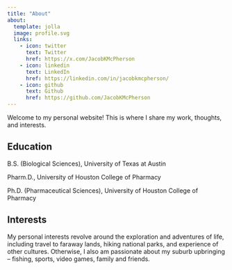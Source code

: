 ```yaml
---
title: "About"
about:
  template: jolla
  image: profile.svg
  links:
    - icon: twitter
      text: Twitter
      href: https://x.com/JacobKMcPherson
    - icon: linkedin
      text: LinkedIn
      href: https://linkedin.com/in/jacobkmcpherson/
    - icon: github
      text: Github
      href: https://github.com/JacobKMcPherson
---
```


Welcome to my personal website! This is where I share my work, thoughts, and interests.

## Education

B.S. (Biological Sciences), University of Texas at Austin

Pharm.D., University of Houston College of Pharmacy

Ph.D. (Pharmaceutical Sciences), University of Houston College of Pharmacy

## Interests


My personal interests revolve around the exploration and adventures of life, including travel to faraway lands, hiking national parks, and experience of other cultures. Otherwise, I also am passionate about my suburb upbringing -- fishing, sports, video games, family and friends. 